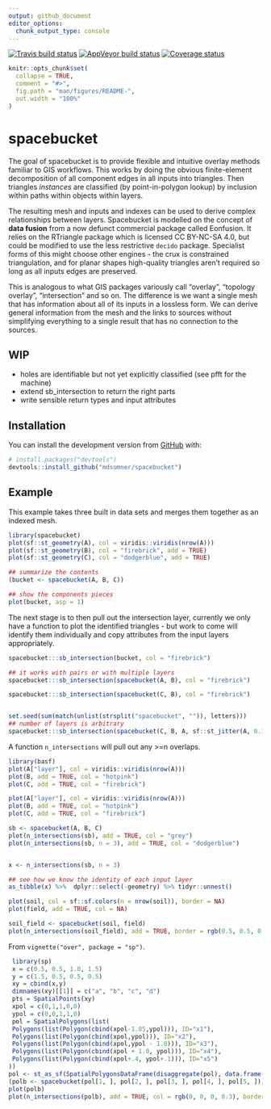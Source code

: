 ```yaml
---
output: github_document
editor_options: 
  chunk_output_type: console
---
```


<!-- README.md is generated from README.Rmd. Please edit that file -->

[![Travis build status](https://travis-ci.org/mdsumner/spacebucket.svg?branch=master)](https://travis-ci.org/mdsumner/spacebucket) [![AppVeyor build status](https://ci.appveyor.com/api/projects/status/github/mdsumner/spacebucket?branch=master&svg=true)](https://ci.appveyor.com/project/mdsumner/spacebucket) [![Coverage status](https://codecov.io/gh/mdsumner/spacebucket/branch/master/graph/badge.svg)](https://codecov.io/github/mdsumner/spacebucket?branch=master)
```r
knitr::opts_chunk$set(
  collapse = TRUE,
  comment = "#>",
  fig.path = "man/figures/README-",
  out.width = "100%"
)
```
# spacebucket

The goal of spacebucket is to provide flexible and intuitive overlay methods
familiar to GIS workflows. This works by doing the obvious finite-element
decomposition of all component edges in all inputs into triangles. Then
triangles *instances* are classified (by point-in-polygon lookup) by inclusion
within paths within objects within layers.

The resulting mesh and inputs and indexes can be used to derive complex
relationships between layers. Spacebucket is modelled on the concept of **data
fusion** from a now defunct commercial package called Eonfusion. It relies on
the RTriangle package which is licensed CC BY-NC-SA 4.0, but could be modified
to use the less restrictive `decido` package. Specialist forms of this might
choose other engines - the crux is constrained triangulation, and for planar shapes high-quality triangles aren't required so long as all inputs edges are preserved. 

This is analogous to what GIS packages variously call "overlay", "topology
overlay", "intersection" and so on. The difference is we want a single mesh that
has information about all of its inputs in a lossless form. We can derive
general information from the mesh and the links to sources without simplifying
everything to a single result that has no connection to the sources.


## WIP

* holes are identifiable but not yet explicitly classified (see pfft for the machine)
* extend sb_intersection to return the right parts
* write sensible return types and input attributes



## Installation

You can install the development version from [GitHub](https://github.com/) with:

``` r
# install.packages("devtools")
devtools::install_github("mdsumner/spacebucket")
```

## Example

This example takes three built in data sets and merges them together as an indexed mesh. 

```r
library(spacebucket)
plot(sf::st_geometry(A), col = viridis::viridis(nrow(A)))
plot(sf::st_geometry(B), col = "firebrick", add = TRUE)
plot(sf::st_geometry(C), col = "dodgerblue", add = TRUE)

## summarize the contents
(bucket <- spacebucket(A, B, C))

## show the components pieces
plot(bucket, asp = 1)
```

The next stage is to then pull out the intersection layer, currently we only have a function
to plot the identified triangles - but work to come will identify them individually and copy attributes from the input layers appropriately. 

```r
spacebucket:::sb_intersection(bucket, col = "firebrick")

## it works with pairs or with multiple layers
spacebucket:::sb_intersection(spacebucket(A, B), col = "firebrick")

spacebucket:::sb_intersection(spacebucket(C, B), col = "firebrick")


set.seed(sum(match(unlist(strsplit("spacebucket", "")), letters)))
## number of layers is arbitrary
spacebucket:::sb_intersection(spacebucket(C, B, A, sf::st_jitter(A, 0.1)), col = "firebrick")


```


A function `n_intersections` will pull out any >=n overlaps. 

```r
library(basf)
plot(A["layer"], col = viridis::viridis(nrow(A)))
plot(B, add = TRUE, col = "hotpink")
plot(C, add = TRUE, col = "firebrick")
```
```r
plot(A["layer"], col = viridis::viridis(nrow(A)))
plot(B, add = TRUE, col = "hotpink")
plot(C, add = TRUE, col = "firebrick")

sb <- spacebucket(A, B, C)
plot(n_intersections(sb), add = TRUE, col = "grey")
plot(n_intersections(sb, n = 3), add = TRUE, col = "dodgerblue")


x <- n_intersections(sb, n = 3)

## see how we know the identity of each input layer
as_tibble(x) %>%  dplyr::select(-geometry) %>% tidyr::unnest()
```

```r
plot(soil, col = sf::sf.colors(n = nrow(soil)), border = NA)
plot(field, add = TRUE, col = NA)

soil_field <- spacebucket(soil, field)
plot(n_intersections(soil_field), add = TRUE, border = rgb(0.5, 0.5, 0.5, 0.2))
```


From `vignette("over", package = "sp")`. 

```r
 library(sp)
 x = c(0.5, 0.5, 1.0, 1.5)
 y = c(1.5, 0.5, 0.5, 0.5)
 xy = cbind(x,y)
 dimnames(xy)[[1]] = c("a", "b", "c", "d")
 pts = SpatialPoints(xy)
 xpol = c(0,1,1,0,0)
 ypol = c(0,0,1,1,0)
 pol = SpatialPolygons(list(
 Polygons(list(Polygon(cbind(xpol-1.05,ypol))), ID="x1"),
 Polygons(list(Polygon(cbind(xpol,ypol))), ID="x2"),
 Polygons(list(Polygon(cbind(xpol,ypol - 1.0))), ID="x3"),
 Polygons(list(Polygon(cbind(xpol + 1.0, ypol))), ID="x4"),
 Polygons(list(Polygon(cbind(xpol+.4, ypol+.1))), ID="x5")
))
pol <- st_as_sf(SpatialPolygonsDataFrame(disaggregate(pol), data.frame(a = 1:5)))
(polb <- spacebucket(pol[1, ], pol[2, ], pol[3, ], pol[4, ], pol[5, ]))
plot(polb)
plot(n_intersections(polb), add = TRUE, col = rgb(0, 0, 0, 0.3), border = "firebrick", lwd = 2)
```
